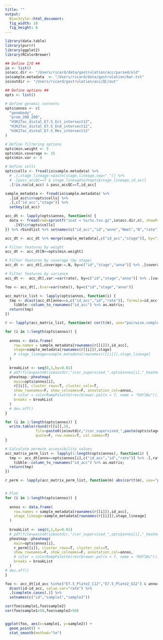 ```yaml
---
title: ""
output: 
  BiocStyle::html_document: 
  fig_width: 10
  fig_height: 8
---
```


```r
library(data.table)
library(purrr)
library(ggplot2)
library(RColorBrewer)
```

```r

## Define I/O ##
io <- list()
io$acc.dir <- "/Users/ricard/data/gastrulation/acc/parsed/old"
io$sample.metadata  <- "/Users/ricard/data/gastrulation/bar.txt"
io$outdir <- "/Users/ricard/gastrulation/acc/QC/out"

## Define options ##
opts <- list()

# Define genomic contexts
opts$annos <- c(
  "genebody",
  "prom_200_200",
  "H3K27ac_distal_E7.5_Ect_intersect12",
  "H3K27ac_distal_E7.5_End_intersect12",
  "H3K27ac_distal_E7.5_Mes_intersect12"
)

# Define filtering options
opts$min.weight <- 5
opts$min.coverage <- 15
opts$min.var <- 0

# Define cells
opts$cells <- fread(io$sample.metadata) %>%
  # .[,stage_lineage:=paste(stage,lineage,sep="_")] %>% 
  # .[pass_accQC==T & stage_lineage%in%opts$stage_lineage,id_acc]
  .[!is.na(id_acc) & pass_accQC==T,id_acc]
```

<!-- Load sample metadata -->
```r
sample_metadata <- fread(io$sample.metadata) %>% 
  .[id_acc%in%opts$cells] %>% 
  .[,c("id_acc","stage")] %>% 
  setkey(id_acc)
```

<!-- Load accessibility data -->
```r
acc_dt <- lapply(opts$annos, function(n) {
  data <- fread(cmd=sprintf("zcat < %s/%s.tsv.gz",io$acc.dir,n), showProgress=F, stringsAsFactors=F, quote="") %>%
    .[V1%in%opts$cells]
}) %>% rbindlist %>% setnames(c("id_acc","id","anno","Nmet","N","rate"))
```

<!-- Merge data with metadata -->
```r
acc_dt <- acc_dt %>% merge(sample_metadata[,c("id_acc","stage")], by="id_acc")
```

<!-- Filter data -->
```r
# Filter features by weight
acc_dt <- acc_dt[N>=opts$min.weight]

# Filter features by coverage (by stage)
acc_dt <- acc_dt[,coverage:=.N, by=c("id","stage","anno")] %>% .[coverage>=opts$min.coverage] %>% .[,c("coverage"):=NULL]

# Filter features by variance
acc_dt <-  acc_dt[,var:=var(rate), by=c("id","stage","anno")] %>% .[var>opts$min.var] %>% .[,var:=NULL]
```

```r
foo <- acc_dt[,.(var=var(rate)), by=c("id","stage","anno")]
```

<!-- Create matrix from the data.table -->
```r
acc_matrix_list <- lapply(opts$annos, function(i) {
  tmp <- dcast(acc_dt[anno==i,c("id_acc","id","rate")], formula=id_acc~id, value.var="rate") %>% as.data.frame %>%
    tibble::column_to_rownames("id_acc") %>% as.matrix;
  return(tmp)
})
```

<!-- Compute cell-to-cell correlation -->
```r
r <- lapply(acc_matrix_list, function(m) cor(t(m), use="pairwise.complete.obs", method="pearson"))
```

<!-- Correlation plot -->
```r

for (i in 1:length(opts$annos)) {
  
  annos <- data.frame(
    row.names = sample_metadata[rownames(r[[i]]),id_acc],
    stage=sample_metadata[rownames(r[[i]]),stage]
    # stage_lineage=sample_metadata[rownames(r[[i]]),stage_lineage]
  )
  
  breakList <- seq(0,1,by=0.01)
  # pdf(file=paste0(io$outdir,"/cor_supervised_",opts$annos[i],"_heatmap.pdf"), height = 6, width=9)
  pheatmap::pheatmap(
    main=opts$annos[i],
    r[[i]], cluster_rows=T, cluster_cols=T, 
    show_rownames=F, show_colnames=F, annotation_col=annos,
    # color = colorRampPalette(rev(brewer.pal(n = 7, name = "RdYlBu")))(length(breakList)),
    breaks = breakList
  )
  # dev.off()
}
```

<!-- Save results -->
```r
for (i in 1:length(opts$annos)) {
  write.table(round(r[[i]],3), 
              file=paste0(io$outdir,"/cor_supervised_",paste(opts$stage_lineage, collapse="-"),"_",opts$annos[i],".txt"), 
              quote=F, row.names=T, col.names=T)
}
```


<!-- Permute data and re-calculate correlations -->
```r

# Calculate permute accessibility values
acc_matrix_perm_list <- lapply(1:length(opts$annos), function(i) {
  tmp <- acc_dt[anno==opts$annos[i],c("id_acc","id","rate")] %>% .[,rate:=sample(rate),by="id_acc"] %>% dcast(formula=id_acc~id, value.var="rate") %>% as.data.frame %>%
    tibble::column_to_rownames("id_acc") %>% as.matrix;
  return(tmp)
})

r_perm <- lapply(acc_matrix_perm_list, function(m) abs(cor(t(m), use="pairwise.complete.obs", method="pearson")))


# Plot
for (i in 1:length(opts$annos)) {
  
  annos <- data.frame(
    row.names = sample_metadata[rownames(r[[i]]),id_acc],
    stage_lineage=sample_metadata[rownames(r[[i]]),stage_lineage]
  )
    
  breakList <- seq(0,1,by=0.01)
  # pdf(file=paste0(io$outdir,"/cor_supervised_",opts$annos[i],"_heatmap.pdf"), height = 6, width=9)
  pheatmap::pheatmap(
    main=opts$annos[i],
    r_perm[[i]], cluster_rows=T, cluster_cols=T, 
    show_rownames=F, show_colnames=F, annotation_col=annos,
    # color = colorRampPalette(rev(brewer.pal(n = 7, name = "RdYlBu")))(length(breakList)),
    breaks = breakList
  )
# dev.off()
}
```

```r
foo <- acc_dt[id_acc %in%c("E7.5_Plate2_C12","E7.5_Plate2_G12") & anno=="H3K27ac_distal_E7.5_Mes_intersect12"] %>%
  dcast(id~id_acc, value.var="rate") %>%
  .[complete.cases(.)] %>%
  setnames(c("id","sample1","sample2"))

cor(foo$sample1,foo$sample2)
cor(foo$sample1>50,foo$sample2>50)


ggplot(foo, aes(x=sample1, y=sample2)) +
  geom_point() +
  stat_smooth(method="lm")
```

